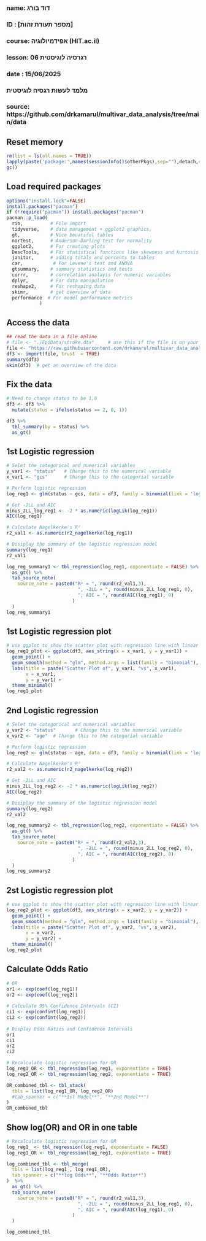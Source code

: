 ###
### name: דוד בורג
### ID  : [מספר תעודת זהות]
### course: אפידמיולוגיה (HIT.ac.il)
### lesson: רגרסיה לוגיסטית 06   
### date  : 15/06/2025
###  
###  מלמד לעשות רגסיה לוגיסטית
###
### source: https://github.com/drkamarul/multivar_data_analysis/tree/main/data


## Reset memory
```{r setup-packages, include false}
rm(list = ls(all.names = TRUE))
lapply(paste('package:',names(sessionInfo()$otherPkgs),sep=""),detach,character.only=TRUE,unload=TRUE,force=TRUE)
gc()
```

## Load required packages
```{r load-packages, include false}
options("install.lock"=FALSE)
install.packages("pacman")
if (!require("pacman")) install.packages("pacman")
pacman::p_load(
  rio,          # File import
  tidyverse,    # data management + ggplot2 graphics, 
  gt,           # Nice beuatiful tables
  nortest,      # Anderson-Darling test for normality
  ggplot2,      # For creating plots
  DescTools,    # For statistical functions like skewness and kurtosis
  janitor,      # adding totals and percents to tables
  car,           # For Levene's test and ANOVA
  gtsummary,    # summary statistics and tests
  corrr,        # correlation analayis for numeric variables
  dplyr,        # For data manipulation
  reshape2,     # For reshaping data
  skimr,        # get overview of data
  performance  # For model performance metrics
            )
```

## Access the data
```{r read-data, echo=FALSE}
## read the data in a file online
# file <- "./EpiData/stroke.dta"     # use this if the file is on your computer
file <- "https://raw.githubusercontent.com/drkamarul/multivar_data_analysis/refs/heads/main/data/stroke.dta"
df3 <- import(file, trust  = TRUE)
summary(df3)
skim(df3)  # get an overview of the data
```
## Fix the data
```{r fix-data, echo=FALSE}
# Need to change status to be 1,0 
df3 <- df3 %>% 
  mutate(status = ifelse(status == 2, 0, 1))

df3 %>%
  tbl_summary(by = status) %>%
  as_gt()
```

## 1st Logistic regression
```{r logistic_regression, echo=FALSE}
# Selet the categorical and numerical variables
y_var1 <- "status"   # Change this to the numerical variable
x_var1 <- "gcs"      # Change this to the categorial variable

# Perform logistic regression
log_reg1 <- glm(status ~ gcs, data = df3, family = binomial(link = 'logit'))

# Get -2LL and AIC
minus_2LL_log_reg1 <- -2 * as.numeric(logLik(log_reg1))
AIC(log_reg1)

# Calculate Nagelkerke's R²
r2_val1 <- as.numeric(r2_nagelkerke(log_reg1))

# Disiplay the summary of the logistic regression model
summary(log_reg1)
r2_val1

log_reg_summary1 <- tbl_regression(log_reg1, exponentiate = FALSE) %>%
  as_gt() %>%
  tab_source_note(
    source_note = paste0("R² = ", round(r2_val1,3),
                          ", -2LL = ", round(minus_2LL_log_reg1, 0), 
                          ", AIC = ", round(AIC(log_reg1), 0)
                        )
  )
log_reg_summary1
```

## 1st Logistic regression plot
```{r slr-gtsummary, include=FALSE}
# use ggplot to show the scatter plot with regression line with linear model and confidence interval
log_reg1_plot <- ggplot(df3, aes_string(x = x_var1, y = y_var1)) +
  geom_point() +
  geom_smooth(method = "glm", method.args = list(family = "binomial"), se = TRUE, color = "blue") +  # Adding the trend line with linear model
  labs(title = paste("Scatter Plot of", y_var1, "vs", x_var1),
       x = x_var1,
       y = y_var1) +
  theme_minimal()
log_reg1_plot
```

## 2nd Logistic regression
```{r logistic_regression, echo=FALSE}
# Selet the categorical and numerical variables
y_var2 <- "status"       # Change this to the numerical variable
x_var2 <- "age"  # Change this to the categorial variable

# Perform logistic regression
log_reg2 <- glm(status ~ age, data = df3, family = binomial(link = 'logit'))

# Calculate Nagelkerke's R²
r2_val2 <- as.numeric(r2_nagelkerke(log_reg2))

# Get -2LL and AIC
minus_2LL_log_reg2 <- -2 * as.numeric(logLik(log_reg2))
AIC(log_reg2)

# Disiplay the summary of the logistic regression model
summary(log_reg2)
r2_val2

log_reg_summary2 <- tbl_regression(log_reg2, exponentiate = FALSE) %>%
  as_gt() %>%
  tab_source_note(
    source_note = paste0("R² = ", round(r2_val2,3),
                          ", -2LL = ", round(minus_2LL_log_reg2, 0), 
                          ", AIC = ", round(AIC(log_reg2), 0)
                        )
  )
log_reg_summary2
```

## 2st Logistic regression plot
```{r slr-gtsummary, include=FALSE}
# use ggplot to show the scatter plot with regression line with linear model and confidence interval
log_reg2_plot <- ggplot(df3, aes_string(x = x_var2, y = y_var2)) +
  geom_point() +
  geom_smooth(method = "glm", method.args = list(family = "binomial"), se = TRUE, color = "blue") +  # Adding the trend line with linear model
  labs(title = paste("Scatter Plot of", y_var2, "vs", x_var2),
       x = x_var2,
       y = y_var2) +
  theme_minimal()
log_reg2_plot
```

## Calculate Odds Ratio
```{r OR, include=FALSE}
# OR
or1 <- exp(coef(log_reg1))
or2 <- exp(coef(log_reg2))
 
# Calculate 95% Confidence Intervals (CI)
ci1 <- exp(confint(log_reg1))
ci2 <- exp(confint(log_reg2))
  
# Display Odds Ratios and Confidence Intervals
or1
ci1
or2
ci2

# Recalculate logistic regression for OR
log_reg1_OR <- tbl_regression(log_reg1, exponentiate = TRUE)
log_reg2_OR <- tbl_regression(log_reg2, exponentiate = TRUE)

OR_combined_tbl <- tbl_stack(
  tbls = list(log_reg1_OR, log_reg2_OR)
  #tab_spanner = c("**1st Model**", "**2nd Model**")
)
OR_combined_tbl
```

## Show log(OR) and OR in one table
```{r OR, include=FALSE}
# Recalculate logistic regression for OR
log_reg1_ <- tbl_regression(log_reg1, exponentiate = FALSE)
log_reg1_OR <- tbl_regression(log_reg1, exponentiate = TRUE)

log_combined_tbl <- tbl_merge(
  tbls = list(log_reg1_, log_reg1_OR),
  tab_spanner = c("**log Odds**", "**Odds Ratio**")
)  %>% 
  as_gt() %>%
  tab_source_note(
    source_note = paste0("R² = ", round(r2_val1,3),
                          ", -2LL = ", round(minus_2LL_log_reg1, 0), 
                          ", AIC = ", round(AIC(log_reg1), 0)
                        )
  )

log_combined_tbl
```
